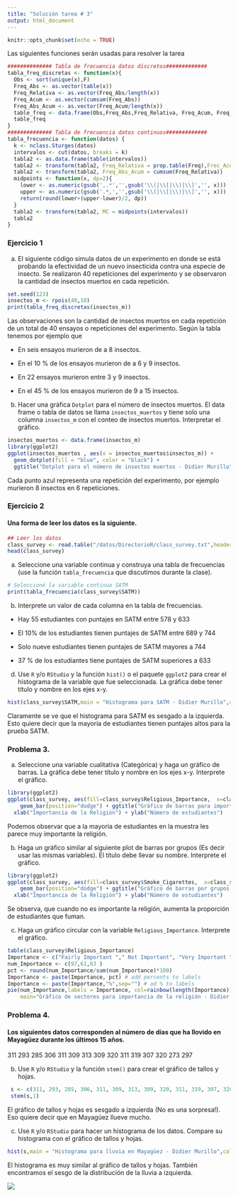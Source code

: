 ```yaml
---
title: "Solución tarea # 3"
output: html_document
---
```


```r
knitr::opts_chunk$set(echo = TRUE)
```


Las siguientes funciones serán usadas para resolver la tarea 

```r
############## Tabla de frecuencia datos discretos#############
tabla_freq_discretas <- function(x){
  Obs <- sort(unique(x),F)
  Freq_Abs <- as.vector(table(x))
  Freq_Relativa <- as.vector(Freq_Abs/length(x))
  Freq_Acum <- as.vector(cumsum(Freq_Abs))
  Freq_Abs_Acum <- as.vector(Freq_Acum/length(x))
  table_freq <- data.frame(Obs,Freq_Abs,Freq_Relativa, Freq_Acum, Freq_Abs_Acum)
  table_freq
}
############## Tabla de frecuencia datos continuos#############
tabla_frecuencia <- function(datos) {
  k <- nclass.Sturges(datos)
  intervalos <- cut(datos, breaks = k)
  tabla2 <- as.data.frame(table(intervalos))
  tabla2 <- transform(tabla2, Freq_Relativa = prop.table(Freq),Frec_Acum = cumsum(Freq))
  tabla2 <- transform(tabla2, Freq_Abs_Acum = cumsum(Freq_Relativa))
  midpoints <- function(x, dp=2){
    lower <- as.numeric(gsub(',.*','',gsub('\\(|\\[|\\)|\\]','', x)))
    upper <- as.numeric(gsub('.*,','',gsub('\\(|\\[|\\)|\\]','', x)))
    return(round(lower+(upper-lower)/2, dp))
  }
  tabla2 <- transform(tabla2, MC = midpoints(intervalos))
  tabla2
}
```


### Ejercicio 1

a) El siguiente código simula datos de un experimento en donde se está probando la efectividad de un nuevo insecticida contra una especie  de insecto.  Se realizaron 40 repeticiones del experimento y se observaron la cantidad de insectos muertos en cada repetición. 

```r
set.seed(123)
insectos_m <- rpois(40,10)
print(tabla_freq_discretas(insectos_m))
```


Las observaciones son la cantidad de insectos muertos en cada repetición de un total de 40 ensayos o repeticiones del experimento. Según la tabla tenemos por ejemplo que

* En seis ensayos murieron de a 8 insectos.

* En el 10 % de los ensayos murieron de a 6 y 9 insectos.

* En 22 ensayos murieron entre 3 y 9 insectos.

* En el 45 % de los ensayos murieron de 9 a 15 insectos.



b) Hacer una gráfica `Dotplot` para el número de insectos muertos. El data frame o tabla de datos se llama `insectos_muertos` y tiene solo una columna `insectos_m` con el conteo de insectos muertos. Interpretar el gráfico.

```r
insectos_muertos <- data.frame(insectos_m)
library(ggplot2)
ggplot(insectos_muertos , aes(x = insectos_muertos$insectos_m)) + 
  geom_dotplot(fill = "blue", color = "black") + 
  ggtitle("Dotplot para el número de insectos muertos - Didier Murillo")  + xlab("Número de insectos") + ylab("frecuencia")
```

Cada punto azul representa una repetición del experimento, por ejemplo murieron 8 insectos en 6 repeticiones. 

### Ejercicio 2

#### Una forma de leer los datos es la siguiente. 

```r
## Leer los datos  
class_survey <- read.table("/datos/DirectorioR/class_survey.txt",header=TRUE,sep = "\t")
head(class_survey)
```

a) Seleccione una variable continua y construya una tabla de frecuencias (use la función `tabla_frecuencia` que discutimos durante la clase).

```r
# Seleccioné la variable continua SATM
print(tabla_frecuencia(class_survey$SATM))
```


b) Interprete un valor de cada columna en la tabla de frecuencias.

* Hay 55 estudiantes con puntajes en SATM entre 578 y 633

* El 10% de los estudiantes tienen puntajes de SATM entre 689 y 744

* Solo nueve estudiantes tienen puntajes de SATM mayores a 744

* 37 % de los estudiantes tiene puntajes de SATM superiores a 633

d) Use `R` y/o `RStudio` y la función `hist()` o el paquete `ggplot2` para crear el histograma de la variable que fue seleccionada. La gráfica debe tener título y nombre en los ejes x-y.

```r
hist(class_survey$SATM,main = "Histograma para SATM - Didier Murillo",col = "seagreen",xlab = "SATM",ylab = "Número de estudiantes")
```

Claramente se ve que el histograma para SATM es sesgado a la izquierda. Esto quiere decir que la mayoría de estudiantes tienen puntajes altos para la prueba SATM.

### Problema 3.

a)  Seleccione una variable cualitativa (Categórica) y haga un gráfico de barras. La gráfica debe tener título y nombre en los ejes x-y. Interprete el gráfico.

```r
library(ggplot2)
ggplot(class_survey, aes(fill=class_survey$Religious_Importance,  x=class_survey$Religious_Importance)) + 
    geom_bar(position="dodge") + ggtitle("Gráfico de barras para importancia de la religión - Didier Murillo") +
  xlab("Importancia de la Religión") + ylab("Número de estudiantes")
```

Podemos observar que a la mayoría de estudiantes en la muestra les parece muy importante la religión.

b)  Haga un gráfico similar al siguiente plot de barras por grupos (Es decir usar las mismas variables). El título debe llevar su nombre. Interprete el gráfico.

```r
library(ggplot2)
ggplot(class_survey, aes(fill=class_survey$Smoke_Cigarettes,  x=class_survey$Religious_Importance)) + 
    geom_bar(position="dodge") + ggtitle("Gráfico de barras por grupos - Didier Murillo") +
  xlab("Importancia de la Religión") + ylab("Número de estudiantes")
```

Se observa, que cuando no es importante la religión, aumenta la proporción de estudiantes que fuman.

c)  Haga un gráfico circular con la variable `Religious_Importance`. Interprete el gráfico.

```r
table(class_survey$Religious_Importance)
Importance <- c("Fairly Important "," Not Important", "Very Important ")
num_Importance <- c(97,61,63 )
pct <- round(num_Importance/sum(num_Importance)*100)
Importance <- paste(Importance, pct) # add percents to labels 
Importance <- paste(Importance,"%",sep="") # ad % to labels 
pie(num_Importance,labels = Importance, col=rainbow(length(Importance)),
    main="Gráfico de sectores para importancia de la religión - Didier Murillo")
```


### Problema 4.

#### Los siguientes datos corresponden al número de días que ha llovido en Mayagüez durante los últimos 15 años.

311 293 285 306 311 309 313 309 320 311 319 307 320 273 297



b) Use `R` y/o `RStudio` y la función `stem()` para crear el gráfico de tallos y hojas.

```r
 s <- c(311, 293, 285, 306, 311, 309, 313, 309, 320, 311, 319, 307, 320, 273, 297)
 stem(s,1)
```

El gráfico de tallos y hojas es sesgado a izquierda (No es una sorpresa!). Eso quiere decir que en Mayagüez llueve mucho. 

c) Use `R` y/o `RStudio` para hacer un histograma de los datos. Compare su histograma con el gráfico de tallos y hojas. 

```r
hist(s,main = "Histograma para lluvia en Mayagüez - Didier Murillo",col = "cornflowerblue",xlab = "Días de lluvia",ylab = "Frecuencias")
```

El histograma es muy similar al gráfico de tallos y hojas. También encontramos el sesgo de la distribución de la lluvia a izquierda. 

![](blanco.png)
